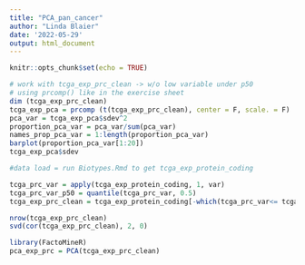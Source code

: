 ```yaml
---
title: "PCA_pan_cancer"
author: "Linda Blaier"
date: '2022-05-29'
output: html_document
---
```


```r
knitr::opts_chunk$set(echo = TRUE)
```

```r
# work with tcga_exp_prc_clean -> w/o low variable under p50
# using prcomp() like in the exercise sheet
dim (tcga_exp_prc_clean)
tcga_exp_pca = prcomp (t(tcga_exp_prc_clean), center = F, scale. = F)
pca_var = tcga_exp_pca$sdev^2
proportion_pca_var = pca_var/sum(pca_var)
names_prop_pca_var = 1:length(proportion_pca_var)
barplot(proportion_pca_var[1:20])
tcga_exp_pca$sdev
```

```r
#data load = run Biotypes.Rmd to get tcga_exp_protein_coding

tcga_prc_var = apply(tcga_exp_protein_coding, 1, var)
tcga_prc_var_p50 = quantile(tcga_prc_var, 0.5)
tcga_exp_prc_clean = tcga_exp_protein_coding[-which(tcga_prc_var<= tcga_prc_var_p50),]
```

```r
nrow(tcga_exp_prc_clean)
svd(cor(tcga_exp_prc_clean), 2, 0)
```


```r
library(FactoMineR)
pca_exp_prc = PCA(tcga_exp_prc_clean)
```

